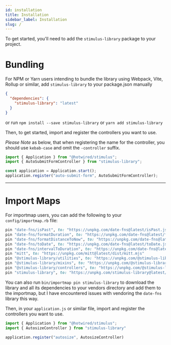 ```yaml
---
id: installation
title: Installation
sidebar_label: Installation
slug: /
---
```


To get started, you'll need to add the `stimulus-library` package to your project.

# Bundling
For NPM or Yarn users intending to bundle the library using Webpack, Vite, Rollup or similar, add `stimulus-library` to your package.json manually

```json
{
  "dependencies": {
    "stimulus-library": "latest"
  }
}
```

or run
`npm install --save stimulus-library` or `yarn add stimulus-library`

Then, to get started, import and register the controllers you want to use.

*Please Note* as below, that when registering the name for the controller, you should use `kebab-case` and omit the `-controller` suffix.

```js
import { Application } from "@hotwired/stimulus";
import { AutoSubmitFormController } from "stimulus-library";

const application = Application.start();
application.register("auto-submit-form", AutoSubmitFormController);
```

-----

# Import Maps
For importmap users, you can add the following to your `config/importmap.rb` file:

```ruby
pin "date-fns/isPast", to: "https://unpkg.com/date-fns@latest/isPast.js"
pin "date-fns/formatDuration", to: "https://unpkg.com/date-fns@latest/formatDuration.js"
pin "date-fns/formatDistanceToNow", to: "https://unpkg.com/date-fns@latest/formatDistanceToNow.js"
pin "date-fns/toDate", to: "https://unpkg.com/date-fns@latest/toDate.js"
pin "date-fns/intervalToDuration", to: "https://unpkg.com/date-fns@latest/intervalToDuration.js"
pin "mitt", to: "https://unpkg.com/mitt@latest/dist/mitt.mjs"
pin "@stimulus-library/utilities", to: "https://unpkg.com/@stimulus-library/utilities@latest/dist/index.js"
pin "@stimulus-library/mixins", to: "https://unpkg.com/@stimulus-library/mixins@latest/dist/index.js"
pin "@stimulus-library/controllers", to: "https://unpkg.com/@stimulus-library/controllers@latest/dist/index.js"
pin "stimulus-library", to: "https://unpkg.com/stimulus-library@latest/dist/index.js"
```

You can also run `bin/importmap pin stimulus-library` to download the library and all its dependencies to your vendors directory and add them to the
importmap, but I have encountered issues with vendoring the `date-fns` library this way.

Then, in your `application.js` or similar file, import and register the controllers you want to use.

```js
import { Application } from "@hotwired/stimulus";
import { AutosizeController } from "stimulus-library"

application.register("autosize", AutosizeController)
```

